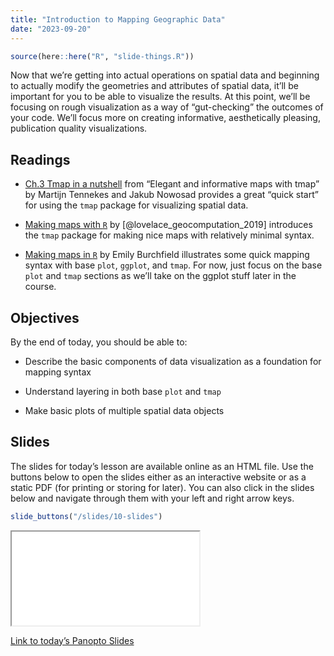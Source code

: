 ```yaml
---
title: "Introduction to Mapping Geographic Data"
date: "2023-09-20"
---
```


```r
source(here::here("R", "slide-things.R"))

```

Now that we're getting into actual operations on spatial data and beginning to actually modify the geometries and attributes of spatial data, it'll be important for you to be able to visualize the results. At this point, we'll be focusing on rough visualization as a way of "gut-checking" the outcomes of your code. We'll focus more on creating informative, aesthetically pleasing, publication quality visualizations.


## Readings

- <i class="fas fa-external-link-square-alt"></i> [Ch.3 Tmap in a nutshell](https://r-tmap.github.io/tmap-book/nutshell.html) from "Elegant and informative maps with tmap" by Martijn Tennekes and Jakub Nowosad provides a great "quick start" for using the `tmap` package for visualizing spatial data.

- <i class="fas fa-external-link-square-alt"></i> [Making maps with `R`](https://geocompr.robinlovelace.net/adv-map.html) by [@lovelace_geocomputation_2019] introduces the `tmap` package for making nice maps with relatively minimal syntax.

- <i class="fas fa-external-link-square-alt"></i> [Making maps in `R`](https://www.emilyburchfield.org/courses/eds/making_maps_in_r) by Emily Burchfield illustrates some quick mapping syntax with base `plot`, `ggplot`, and `tmap`. For now, just focus on the base `plot` and `tmap` sections as we'll take on the ggplot stuff later in the course.

## Objectives

By the end of today, you should be able to: 

*   Describe the basic components of data visualization as a foundation for mapping syntax

*   Understand layering in both base `plot` and `tmap`

*   Make basic plots of multiple spatial data objects

## Slides
The slides for today's lesson are available online as an HTML file. Use the buttons below to open the slides either as an interactive website or as a static PDF (for printing or storing for later). You can also click in the slides below and navigate through them with your left and right arrow keys.

```r
slide_buttons("/slides/10-slides")
```

<div>

```{=html}
<iframe class="slide-deck" src="/slides/10-slides.html"></iframe>
```

</div>

[Link to today's Panopto Slides](https://boisestate.hosted.panopto.com/Panopto/Pages/Viewer.aspx?id=fb4619f1-cd01-49ee-920e-b0830142b65f)
